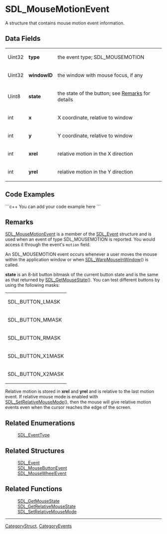<!-- pragma section-numbers off -->
<!-- pragma camelcase off -->

= SDL_MouseMotionEvent =
A structure that contains mouse motion event information.


== Data Fields ==
{|
|Uint32
|'''type'''
|the event type; SDL_MOUSEMOTION
|-
|Uint32
|'''windowID'''
|the window with mouse focus, if any
|-
|Uint8
|'''state'''
|the state of the button; see [[#Remarks|Remarks]] for details
|-
|int
|'''x'''
|X coordinate, relative to window
|-
|int
|'''y'''
|Y coordinate, relative to window
|-
|int
|'''xrel'''
|relative motion in the X direction
|-
|int
|'''yrel'''
|relative motion in the Y direction
|}


== Code Examples ==
```c++
You can add your code example here
```

== Remarks ==
[[SDL_MouseMotionEvent]] is a member of the [[SDL_Event]] structure and is used when an event of type SDL_MOUSEMOTION is reported.  You would access it through the event's <code>motion</code> field.

An SDL_MOUSEMOTION event occurs whenever a user moves the mouse within the application window or when [[SDL_WarpMouseInWindow]]() is called. 

'''state''' is an 8-bit button bitmask of the current button state and is the same as that returned by [[SDL_GetMouseState]]().  You can test different buttons by using the following masks:
{|
|SDL_BUTTON_LMASK
|-
|SDL_BUTTON_MMASK
|-
|SDL_BUTTON_RMASK
|-
|SDL_BUTTON_X1MASK
|-
|SDL_BUTTON_X2MASK
|}

Relative motion is stored in '''xrel''' and '''yrel''' and is relative to the last motion event.  If relative mouse mode is enabled with [[SDL_SetRelativeMouseMode]](), then the mouse will give relative motion events even when the cursor reaches the edge of the screen.

== Related Enumerations ==
:[[SDL_EventType]]

== Related Structures ==
:[[SDL_Event]]
:[[SDL_MouseButtonEvent]]
:[[SDL_MouseWheelEvent]]

== Related Functions ==
:[[SDL_GetMouseState]]
:[[SDL_GetRelativeMouseState]]
:[[SDL_SetRelativeMouseMode]]

----
[[CategoryStruct]], [[CategoryEvents]]
